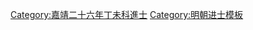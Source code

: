 {{Navbox
|name = 嘉靖二十六年丁未科殿試金榜
|title = 嘉靖二十六年（[[1547年]]）丁未科殿試金榜
|titlestyle = background-color:#FFD700;
|image =
|style = width:100%;text-align:center; 
|groupstyle = text-align:center; background-color:#FFD700;
|liststyle = text-align:center;
|state = {{{state<includeonly>|collapsed</includeonly>}}}
|group1 = 第一甲<br>賜進士及第<br>共3名
|list1 = '''[[李春芳]]''' - '''[[張春 (嘉靖進士)|張　春]]''' - '''[[胡正蒙]]'''

|group2 = 第二甲<br>賜進士出身<br>共90名
|list2 = [[亢思謙]] - [[汪镗|汪鏜孫]] - [[惲紹芳]] - [[史朝賓]] - [[曹金|曹　金]] - [[張正和]] - [[黎澄 (嘉靖進士)|黎　澄]] - [[黃鑄|黃　鑄]] - [[張居正]] - [[胡杰 (嘉靖進士)|胡　-{杰}-]]<br>[[楊繼盛]] - [[楊豫孫]] - [[高超 (嘉靖進士)|高　超]] - [[奚世亮]] - [[章世仁]] - [[任惟鈞]] - [[莫如士]] - [[謝登之]] - [[王惟恕]] - [[徐光啓 (嘉靖進士)|徐光啓]]<br>[[張邦彥 (臨朐)|張邦彥]] - [[王時槐]] - [[楊世芳 (嘉靖進士)|楊世芳]] - [[史闕疑]] - [[王一夔 (嘉靖進士)|王一夔]] - [[陳夢鶴]] - [[徐陟|徐　陟]] - [[耿隨朝]] - [[蔡用乂]] - [[吳國相]]<br>[[凌雲翼]] - [[朱笈|朱　笈]] - [[熊琦|熊　琦]] - [[藍璧|藍　璧]] - [[丘瓚|丘　瓚]] - [[翁時器]] - [[陸九成]] - [[李敬 (嘉靖進士)|李　敬]] - [[王春澤]] - [[顧柄|顧　柄]]<br>[[彭登瀛]] - [[吳衍|吳　衍]] - [[張勉學]] - [[蔡文 (嘉靖進士)|蔡　文]] - [[蔡鑰|蔡　鑰]] - [[劉芹|劉　芹]] - [[黎遵训]] - [[梁佐|梁　佐]] - [[任士憑]] - [[張東周]]<br>[[張元諭]] - [[王有為 (嘉靖進士)|王有為]] - [[顧言 (嘉靖進士)|顧　言]] - [[張任 (嘉靖進士)|張　任]] - [[莊朝賓]] - [[黃世科]] - [[任有齡]] - [[周思兼 (嘉靖進士)|周思兼]] - [[林一新 (晉江)|林一新]] - [[宋守志]]<br>[[劉斯潔]] - [[梁明翰]] - [[李三畏]] - [[史直臣]] - [[黃元恭]] - [[顧允揚]] - [[姚九功]] - [[宋文明]] - [[劉應時]] - [[林一新 (漳浦)|林一新]]<br>[[何鏜|何　鏜]] - [[張西銘]] - [[宋曰仁]] - [[李一元 (嘉靖進士)|李一元]] - [[李景萃]] - [[張希賢 (嘉靖進士)|張希賢]] - [[汪烇|汪　烇]] - [[万思谦]] - [[李心學]] - [[王世贞|王世貞]]<br>[[江治|江　治]] - [[朱天俸]] - [[胡朝臣]] - [[王良貴]] - [[徐文沔]] - [[李郁 (嘉靖進士)|李　郁]] - [[莫璿|紀　璿]] - [[金銑|金　銑]] - [[周鏜|周　鏜]] - [[張思靜]]

|group3 = 第三甲<br>賜同進士出身<br>共208名
|list3 = [[熊勉學]] - [[陳一松]] - [[高尚文]] - [[賀鏤|賀　鏤]] - [[陶承學]] - [[劉涇 (嘉靖進士)|劉　涇]] - [[錢鯨|錢　鯨]] - [[姚仕顯]] - [[宋廷表]] - [[杨美益]]<br>[[樊獻科]] - [[李幼滋]] - [[謝江|謝　江]] - [[孫永思]] - [[王樵 (明朝)|王　樵]] - [[吳仲禮]] - [[龐俊|龐　俊]] - [[毛起|毛　起]] - [[張謐 (嘉靖進士)|張　謐]] - [[楊守魯]]<br>[[鄭本立]] - [[張淵 (嘉靖進士)|張　淵]] - [[張敦復 (嘉靖進士)|張敦復]] - [[孫世芳]] - [[王尚禮]] - [[陸佐|陸　佐]] - [[彭範 (嘉靖丁未進士)|彭　範]] - [[甘茹|甘　茹]] - [[馬一龍]] - [[李昭祥]]<br>[[陳善治]] - [[張言 (嘉靖進士)|張　言]] - [[詹萊|詹　萊]] - [[韓弼|韓　弼]] - [[張可述]] - [[白大用]] - [[李儒烈]] - [[徐敦|徐　敦]] - [[俞時及]] - [[李應時]]<br>[[邵德|邵　德]] - [[郝成性]] - [[王健 (嘉靖丁未進士)|王　健]] - [[呂孔良]] - [[王鈴 (嘉靖進士)|王　鈴]] - [[袁洪愈]] - [[劉世魁]] - [[林燫|林　燫]] - [[李秋 (嘉靖進士)|李　秋]] - [[徐可相]]<br>[[徐承嗣]] - [[郭鑰|郭　鑰]] - [[張來徵]] - [[孫允中]] - [[羅椿|羅　椿]] - [[莊應禎]] - [[邊毅|邊　毅]] - [[鄭東白]] - [[吳遵 (嘉靖進士)|吳　遵]] - [[劉廷梅]]<br>[[孫汝賢]] - [[龔愷|龔　愷]] - [[韓子允]] - [[于業|于　業]] - [[黃季瑞]] - [[李天榮 (嘉靖進士)|李天榮]] - [[曹禾 (嘉靖進士)|曹　禾]] - [[皇甫渙]] - [[朱伯辰]] - [[周如斗]]<br>[[黃履旋]] - [[袁光翰]] - [[程嗣功]] - [[蕭禹臣]] - [[吳百朋 (明朝)|吳伯朋]] - [[沈淮 (嘉靖進士)|沈　淮]] - [[李遇元]] - [[章美中 (嘉靖丁未進士)|章美中]] - [[李守仁]] - [[邵惟中]]<br>[[王遴|王　遴]] - [[黃扆 (嘉靖丁未進士)|黃　扆]] - [[孟官|孟　官]] - [[林騰蛟 (明朝)|林騰蛟]] - [[錢鑪|錢　鑪]] - [[金勿|金　勿]] - [[郭東藩]] - [[蕭汝默]] - [[陳惟舉]] - [[郭仁|郭　仁]]<br>[[張雲路 (嘉靖進士)|張雲路]] - [[黃元白]] - [[李承華]] - [[劉修巳]] - [[姚唐|姚　唐]] - [[高躍|高　躍]] - [[閻繩芳]] - [[陳學夔 (嘉靖進士)|陳學夔]] - [[岳粹|岳　粹]] - [[張嘉孚]]<br>[[方祥|方　祥]] - [[屈諫|屈　諫]] - [[李价|李　价]] - [[羅鴻 (明朝)|羅　鴻]] - [[李彬 (嘉靖進士)|李　彬]] - [[殷士儋]] - [[汪道昆]] - [[劉崇文]] - [[陸燦|陸　燦]] - [[李佑 (嘉靖進士)|李　佑]]<br>[[祁清|祁　清]] - [[黃墱|黃　墱]] - [[鄭真 (嘉靖進士)|鄭　真]] - [[丘岳|丘　岳]] - [[段錦|段　錦]] - [[丘緯|丘　緯]] - [[劉秉仁 (嘉靖進士)|劉秉仁]] - [[戴愬|戴　愬]] - [[王惟善 (嘉靖進士)|王惟善]] - [[鄭銘 (嘉靖進士)|鄭　銘]]<br>[[楊巍|楊　巍]] - [[祝天保]] - [[陳言 (嘉靖進士)|陳　言]] - [[李如桂 (嘉靖進士)|李如桂]] - [[丘預達]] - [[吳俊 (嘉靖丁未進士)|吳　俊]] - [[狄斯彬]] - [[張柱 (嘉靖進士)|張　柱]] - [[張天復]] - [[陳觀衡]]<br>[[李敏德]] - [[郭民敬]] - [[蔡亨嘉]] - [[王陳策]] - [[劉梁|劉　梁]] - [[眭明才]] - [[賀涇|賀　涇]] - [[蔣勳 (嘉靖進士)|蔣　勳]] - [[朱文漢]] - [[徐鷁|徐　鷁]]<br>[[章适|章　适]] - [[樂其雅]] - [[張萬紀]] - [[楊海 (嘉靖進士)|楊　海]] - [[葉應麟]] - [[陳嘉謨 (嘉靖進士)|陳嘉謨]] - [[高士|高　士]] - [[秦梁|秦　梁]] - [[黃朏|黃　朏]] - [[毛鵬|毛　鵬]]<br>[[葉應乾]] - [[胡曉|胡　曉]] - [[趙鏜 (嘉靖進士)|趙　鏜]] - [[徐栻|徐　栻]] - [[莊蒞民]] - [[劉魯生]] - [[馬三才]] - [[汪芸|汪　芸]] - [[沈晃|沈　晃]] - [[張師載]]<br>[[何璿|何　璿]] - [[蘇繼|蘇　繼]] - [[宋儀望]] - [[朱綱 (嘉靖進士)|朱　綱]] - [[王任用]] - [[王大猷]] - [[王宗茂]] - [[周璞 (嘉靖進士)|周　璞]] - [[耿隨卿]] - [[彭輅|彭　輅]]<br>[[韓叔陽]] - [[張冕 (嘉靖進士)|張　冕]] - [[沈紹德]] - [[徐衍祚]] - [[朱大韶]] - [[高尚志 (嘉靖丁未進士)|高尚志]] - [[曾承芳]] - [[卜大有]] - [[郭中|郭　中]] - [[鄭綺|鄭　綺]]<br>[[唐時舉]] - [[李先芳 (嘉靖進士)|李先芳]] - [[王三接 (嘉靖丁未進士)|王三接]] - [[陳瓚 (嘉靖丁未進士)|陳　瓚]] - [[楊鑰|楊　鑰]] - [[張芹 (嘉靖進士)|張　芹]] - [[喻顯科]] - [[陰秉暘]] - [[賈天爵]] - [[徐懷愛]]<br>[[楊經|楊　經]] - [[苗敏學]] - [[李豸 (嘉靖丁未進士)|李　豸]] - [[陆光祖 (明朝政治人物)|陸光祖]] - [[周恂懋]] - [[刘锡 (明朝)|劉　錫]] - [[殷正茂]] - [[李敏 (嘉靖進士)|李　敏]] - [[樓鎮|樓　鎮]] - [[劉應節]]<br>[[胡致和]] - [[張愉|張　愉]] - [[詹珊|詹　珊]] - [[李詩|李　詩]] - [[孫裒|孫　裒]] - [[賈衡|賈　衡]] - [[何琚|何　琚]] - [[呂廕|呂　廕]]<span style="color: #FFFFFF;"> - －－－ - －－－</span>

|belowstyle = text-align: center; background-color:#FFD700;
|below = '''前一科：[[Template:嘉靖二十三年甲辰科殿試金榜|嘉靖二十三年甲辰科]]　'''·'''　後一科：[[Template:嘉靖二十九年庚戌科殿試金榜|嘉靖二十九年庚戌科]]'''<br>'''同科進士：[[Template:嘉靖二十六年丁未科武會試金榜|嘉靖二十六年丁未武科]]'''
}}[[Category:嘉靖二十六年丁未科進士]]<noinclude>
[[Category:嘉靖二十六年丁未科進士| ]]
[[Category:明朝进士模板]]
</noinclude>